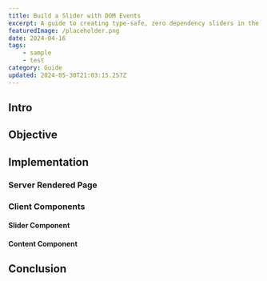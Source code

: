 ```yaml
---
title: Build a Slider with DOM Events
excerpt: A guide to creating type-safe, zero dependency sliders in the Next.js App Router
featuredImage: /placeholder.png
date: 2024-04-16
tags:
    - sample
    - test
category: Guide
updated: 2024-05-30T21:03:15.257Z
---
```


## Intro

## Objective

## Implementation

### Server Rendered Page

### Client Components

#### Slider Component

#### Content Component

## Conclusion
